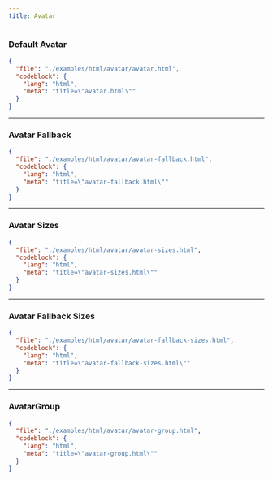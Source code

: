 ```yaml
---
title: Avatar
---
```


### Default Avatar

<TWComponentPreview src="/avatar/avatar" />

```json doc-gen:file
{
  "file": "./examples/html/avatar/avatar.html",
  "codeblock": {
    "lang": "html",
    "meta": "title=\"avatar.html\""
  }
}
```

---

### Avatar Fallback

<TWComponentPreview src="/avatar/avatar-fallback" />

```json doc-gen:file
{
  "file": "./examples/html/avatar/avatar-fallback.html",
  "codeblock": {
    "lang": "html",
    "meta": "title=\"avatar-fallback.html\""
  }
}
```

---

### Avatar Sizes

<TWComponentPreview
  className="flex-col md:flex-row"
  src="/avatar/avatar-sizes"
/>

```json doc-gen:file
{
  "file": "./examples/html/avatar/avatar-sizes.html",
  "codeblock": {
    "lang": "html",
    "meta": "title=\"avatar-sizes.html\""
  }
}
```

---

### Avatar Fallback Sizes

<TWComponentPreview
  src="/avatar/avatar-fallback-sizes"
  className="flex-col md:flex-row"
/>

```json doc-gen:file
{
  "file": "./examples/html/avatar/avatar-fallback-sizes.html",
  "codeblock": {
    "lang": "html",
    "meta": "title=\"avatar-fallback-sizes.html\""
  }
}
```

---

### AvatarGroup

<TWComponentPreview src="/avatar/avatar-group" />

```json doc-gen:file
{
  "file": "./examples/html/avatar/avatar-group.html",
  "codeblock": {
    "lang": "html",
    "meta": "title=\"avatar-group.html\""
  }
}
```

